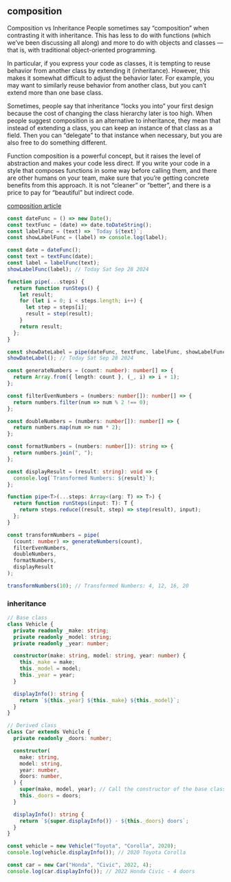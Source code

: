 
## composition

Composition vs Inheritance
People sometimes say “composition” when contrasting it with inheritance.
This has less to do with functions (which we’ve been discussing all along)
and more to do with objects and classes — that is, with traditional
object-oriented programming.

In particular, if you express your code as classes, it is tempting to reuse
behavior from another class by extending it (inheritance). However, this
makes it somewhat difficult to adjust the behavior later. For example, you
may want to similarly reuse behavior from another class, but you can’t
extend more than one base class.

Sometimes, people say that inheritance “locks you into” your first design
because the cost of changing the class hierarchy later is too high. When
people suggest composition is an alternative to inheritance, they mean that
instead of extending a class, you can keep an instance of that class as a field.
Then you can “delegate” to that instance when necessary, but you are also free
to do something different.

Function composition is a powerful concept, but it raises the level of abstraction
and makes your code less direct. If you write your code in a style that composes
functions in some way before calling them, and there are other humans on your team,
make sure that you’re getting concrete benefits from this approach. It is not “cleaner”
or “better”, and there is a price to pay for “beautiful” but indirect code.

[composition article](https://whatthefuck.is/composition)

```js
const dateFunc = () => new Date();
const textFunc = (date) => date.toDateString();
const labelFunc = (text) => `Today ${text}`;
const showLabelFunc = (label) => console.log(label);

const date = dateFunc();
const text = textFunc(date);
const label = labelFunc(text);
showLabelFunc(label); // Today Sat Sep 28 2024

function pipe(...steps) {
  return function runSteps() {
    let result;
    for (let i = 0; i < steps.length; i++) {
      let step = steps[i];
      result = step(result);
    }
    return result;
  };
}

const showDateLabel = pipe(dateFunc, textFunc, labelFunc, showLabelFunc);
showDateLabel(); // Today Sat Sep 28 2024
```

```typescript
const generateNumbers = (count: number): number[] => {
  return Array.from({ length: count }, (_, i) => i + 1);
};

const filterEvenNumbers = (numbers: number[]): number[] => {
  return numbers.filter(num => num % 2 !== 0);
};

const doubleNumbers = (numbers: number[]): number[] => {
  return numbers.map(num => num * 2);
};

const formatNumbers = (numbers: number[]): string => {
  return numbers.join(", ");
};

const displayResult = (result: string): void => {
  console.log(`Transformed Numbers: ${result}`);
};

function pipe<T>(...steps: Array<(arg: T) => T>) {
  return function runSteps(input: T): T {
    return steps.reduce((result, step) => step(result), input);
  };
}

const transformNumbers = pipe(
  (count: number) => generateNumbers(count),
  filterEvenNumbers,
  doubleNumbers,
  formatNumbers,
  displayResult
);

transformNumbers(10); // Transformed Numbers: 4, 12, 16, 20
```

### inheritance

```typescript
// Base class
class Vehicle {
  private readonly _make: string;
  private readonly _model: string;
  private readonly _year: number;

  constructor(make: string, model: string, year: number) {
    this._make = make;
    this._model = model;
    this._year = year;
  }

  displayInfo(): string {
    return `${this._year} ${this._make} ${this._model}`;
  }
}

// Derived class
class Car extends Vehicle {
  private readonly _doors: number;

  constructor(
    make: string,
    model: string,
    year: number,
    doors: number,
  ) {
    super(make, model, year); // Call the constructor of the base class
    this._doors = doors;
  }

  displayInfo(): string {
    return `${super.displayInfo()} - ${this._doors} doors`;
  }
}

const vehicle = new Vehicle("Toyota", "Corolla", 2020);
console.log(vehicle.displayInfo()); // 2020 Toyota Corolla

const car = new Car("Honda", "Civic", 2022, 4);
console.log(car.displayInfo()); // 2022 Honda Civic - 4 doors
```


